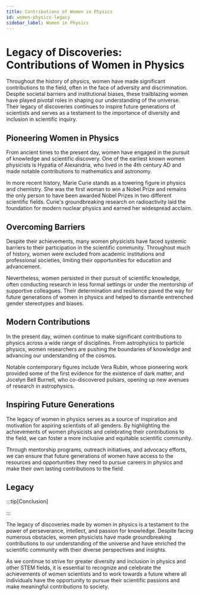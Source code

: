```yaml
---
title: Contributions of Women in Physics
id: women-physics-legacy
sidebar_label: Women in Physics
---
```


# Legacy of Discoveries: Contributions of Women in Physics

Throughout the history of physics, women have made significant contributions to the field, often in the face of adversity and discrimination. Despite societal barriers and institutional biases, these trailblazing women have played pivotal roles in shaping our understanding of the universe. Their legacy of discoveries continues to inspire future generations of scientists and serves as a testament to the importance of diversity and inclusion in scientific inquiry.

## Pioneering Women in Physics

From ancient times to the present day, women have engaged in the pursuit of knowledge and scientific discovery. One of the earliest known women physicists is Hypatia of Alexandria, who lived in the 4th century AD and made notable contributions to mathematics and astronomy.

In more recent history, Marie Curie stands as a towering figure in physics and chemistry. She was the first woman to win a Nobel Prize and remains the only person to have been awarded Nobel Prizes in two different scientific fields. Curie's groundbreaking research on radioactivity laid the foundation for modern nuclear physics and earned her widespread acclaim.

## Overcoming Barriers

Despite their achievements, many women physicists have faced systemic barriers to their participation in the scientific community. Throughout much of history, women were excluded from academic institutions and professional societies, limiting their opportunities for education and advancement.

Nevertheless, women persisted in their pursuit of scientific knowledge, often conducting research in less formal settings or under the mentorship of supportive colleagues. Their determination and resilience paved the way for future generations of women in physics and helped to dismantle entrenched gender stereotypes and biases.

## Modern Contributions

In the present day, women continue to make significant contributions to physics across a wide range of disciplines. From astrophysics to particle physics, women researchers are pushing the boundaries of knowledge and advancing our understanding of the cosmos.

Notable contemporary figures include Vera Rubin, whose pioneering work provided some of the first evidence for the existence of dark matter, and Jocelyn Bell Burnell, who co-discovered pulsars, opening up new avenues of research in astrophysics.

## Inspiring Future Generations

The legacy of women in physics serves as a source of inspiration and motivation for aspiring scientists of all genders. By highlighting the achievements of women physicists and celebrating their contributions to the field, we can foster a more inclusive and equitable scientific community.

Through mentorship programs, outreach initiatives, and advocacy efforts, we can ensure that future generations of women have access to the resources and opportunities they need to pursue careers in physics and make their own lasting contributions to the field.

## Legacy

:::tip[Conclusion]

:::


The legacy of discoveries made by women in physics is a testament to the power of perseverance, intellect, and passion for knowledge. Despite facing numerous obstacles, women physicists have made groundbreaking contributions to our understanding of the universe and have enriched the scientific community with their diverse perspectives and insights.

As we continue to strive for greater diversity and inclusion in physics and other STEM fields, it is essential to recognize and celebrate the achievements of women scientists and to work towards a future where all individuals have the opportunity to pursue their scientific passions and make meaningful contributions to society.
